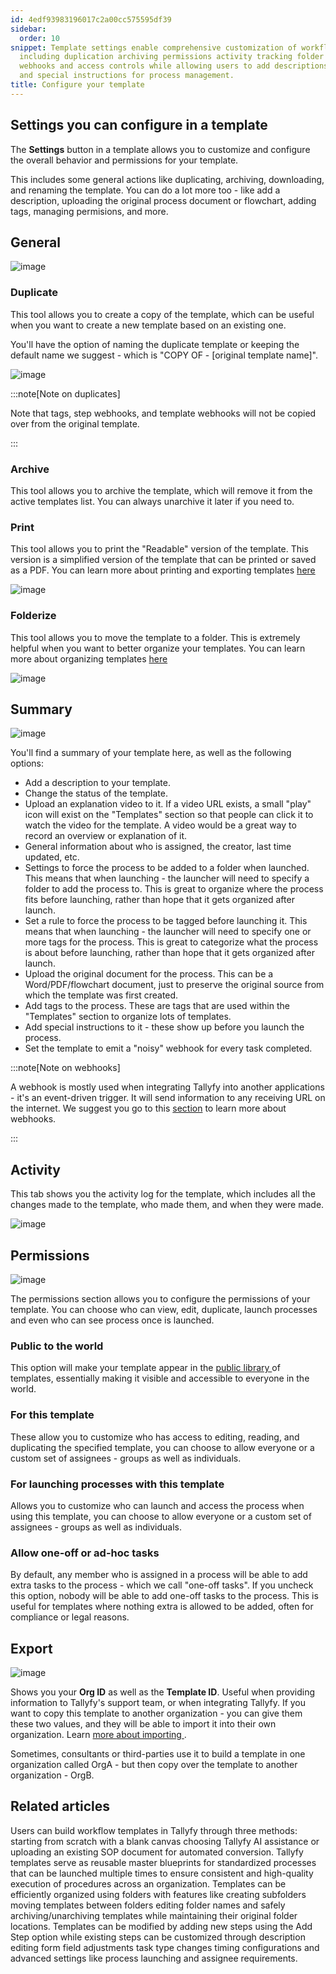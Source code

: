 ```yaml
---
id: 4edf93983196017c2a00cc575595df39
sidebar:
  order: 10
snippet: Template settings enable comprehensive customization of workflow behavior
  including duplication archiving permissions activity tracking folder organization
  webhooks and access controls while allowing users to add descriptions videos tags
  and special instructions for process management.
title: Configure your template
---
```


## Settings you can configure in a template

The **Settings** button in a template allows you to customize and configure the overall behavior and permissions for your template.

This includes some general actions like duplicating, archiving, downloading, and renaming the template. You can do a lot more too - like add a description, uploading the original process document or flowchart, adding tags, managing permisions, and more.

## General

![image](https://screenshots.tallyfy.com/tallyfy%2Fpro%2Fdesktop-light-configure-template-general-settings.png)

### Duplicate

This tool allows you to create a copy of the template, which can be useful when you want to create a new template based on an existing one.

You'll have the option of naming the duplicate template or keeping the default name we suggest - which is "COPY OF - [original template name]".


![image](https://screenshots.tallyfy.com/tallyfy%2Fpro%2Fdesktop-light-configure-template-duplicate.png)

:::note[Note on duplicates]

Note that tags, step webhooks, and template webhooks will not be copied over from the original template.

:::

### Archive

This tool allows you to archive the template, which will remove it from the active templates list. You can always unarchive it later if you need to.

### Print

This tool allows you to print the "Readable" version of the template. This version is a simplified version of the template that can be printed or saved as a PDF. You can learn more about printing and exporting templates [here](/products/pro/documenting/templates/print-download-export-templates/)

![image](https://screenshots.tallyfy.com/tallyfy%2Fpro%2Fdesktop-light-configure-template-print.png)

### Folderize

This tool allows you to move the template to a folder. This is extremely helpful when you want to better organize your templates. You can learn more about organizing templates [here](/products/pro/documenting/templates/organize-templates-into-folders/)


![image](https://screenshots.tallyfy.com/tallyfy%2Fpro%2Fdesktop-light-configure-template-folder.png)


## Summary

![image](https://screenshots.tallyfy.com/tallyfy%2Fpro%2Fdesktop-light-configure-template-summary.png)

You'll find a summary of your template here, as well as the following options:

- Add a description to your template.
- Change the status of the template.
- Upload an explanation video to it. If a video URL exists, a small "play" icon will exist on the "Templates" section so that people can click it to watch the video for the template. A video would be a great way to record an overview or explanation of it.
- General information about who is assigned, the creator, last time updated, etc.
- Settings to force the process to be added to a folder when launched. This means that when launching - the launcher will need to specify a folder to add the process to. This is great to organize where the process fits before launching, rather than hope that it gets organized after launch.
- Set a rule to force the process to be tagged before launching it. This means that when launching - the launcher will need to specify one or more tags for the process. This is great to categorize what the process is about before launching, rather than hope that it gets organized after launch.
- Upload the original document for the process. This can be a Word/PDF/flowchart document, just to preserve the original source from which the template was first created.
- Add tags to the process. These are tags that are used within the "Templates" section to organize lots of templates.
- Add special instructions to it - these show up before you launch the process.
- Set the template to emit a "noisy" webhook for every task completed.

:::note[Note on webhooks]

A webhook is mostly used when integrating Tallyfy into another applications - it's an event-driven trigger. It will send information to any receiving URL on the internet.
We suggest you go to this [section](/products/pro/integrations/webhooks/) to learn more about webhooks.

:::

## Activity

This tab shows you the activity log for the template, which includes all the changes made to the template, who made them, and when they were made.

![image](https://screenshots.tallyfy.com/tallyfy%2Fpro%2Fdesktop-light-configure-template-activity.png)

## Permissions

![image](https://screenshots.tallyfy.com/tallyfy%2Fpro%2Fdesktop-light-configure-template-permissions.png)

The permissions section allows you to configure the permissions of your template. You can choose who can view, edit, duplicate, launch processes and even who can see process once is launched.

### Public to the world

This option will make your template appear in the [ public library ](/products/pro/documenting/templates/how-to-make-my-tallyfy-template-public/) of templates, essentially making it visible and accessible to everyone in the world.


### For this template

These allow you to customize who has access to editing, reading, and duplicating the specified template, you can choose to allow everyone or a custom set of assignees -  groups as well as individuals.

### For launching processes with this template

Allows you to customize who can launch and access the process when using this template, you can choose to allow everyone or a custom set of assignees - groups as well as individuals.

### Allow one-off or ad-hoc tasks

By default, any member who is assigned in a process will be able to add extra tasks to the process - which we call "one-off tasks". If you uncheck this option, nobody will be able to add one-off tasks to the process. This is useful for templates where nothing extra is allowed to be added, often for compliance or legal reasons.

## Export

![image](https://screenshots.tallyfy.com/tallyfy%2Fpro%2Fdesktop-light-configure-template-tools.png)

Shows you your **Org ID** as well as the **Template ID**. Useful when providing information to Tallyfy's support team, or when integrating Tallyfy. If you want to copy this template to another organization - you can give them these two values, and they will be able to import it into their own organization. Learn [ more about importing ](/products/pro/documenting/templates/import-feature/).

Sometimes, consultants or third-parties use it to build a template in one organization called OrgA - but then copy over the template to another organization - OrgB.


## Related articles
<CardGrid>
<LinkTitleCard header="<b>Templates > Create a template</b>" href="/products/pro/documenting/templates/create-template/" > Users can build workflow templates in Tallyfy through three methods: starting from scratch with a blank canvas choosing Tallyfy AI assistance or uploading an existing SOP document for automated conversion. </LinkTitleCard>
<LinkTitleCard header="<b>Documenting > Templates</b>" href="/products/pro/documenting/templates/" > Tallyfy templates serve as reusable master blueprints for standardized processes that can be launched multiple times to ensure consistent and high-quality execution of procedures across an organization. </LinkTitleCard>
<LinkTitleCard header="<b>Templates > Organize templates into folders</b>" href="/products/pro/documenting/templates/organize-templates-into-folders/" > Templates can be efficiently organized using folders with features like creating subfolders moving templates between folders editing folder names and safely archiving/unarchiving templates while maintaining their original folder locations. </LinkTitleCard>
<LinkTitleCard header="<b>Edit Templates > Edit steps</b>" href="/products/pro/documenting/templates/edit-templates/edit-steps/" > Templates can be modified by adding new steps using the Add Step option while existing steps can be customized through description editing form field adjustments task type changes timing configurations and advanced settings like process launching and assignee requirements. </LinkTitleCard>
</CardGrid>